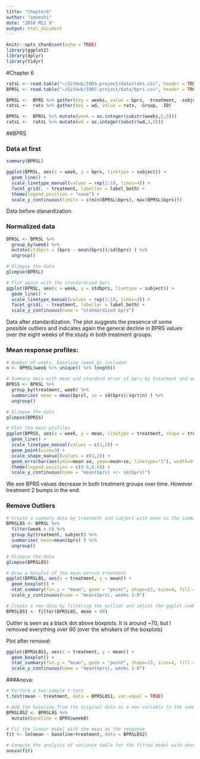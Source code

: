 ```yaml
---
title: "Chapter6"
author: "smooshi"
date: "2018 M12 9"
output: html_document
---
```


```r
knitr::opts_chunk$set(echo = TRUE)
library(ggplot2)
library(dplyr)
library(tidyr)
```

#Chapter 6

```r
ratsL <- read.table("~/GitHub/IODS-project/data/rats.csv", header = TRUE, row.names= 1, sep = ",")
BPRSL <- read.table("~/GitHub/IODS-project/data/bprs.csv", header = TRUE, row.names= 1, sep = ",")

BPRSL <-  BPRS %>% gather(key = weeks, value = bprs, -treatment, -subject)
ratsL <-  rats %>% gather(key = wd, value = rats, -Group, -ID)

BPRSL <-  BPRSL %>% mutate(week = as.integer(substr(weeks,5,5)))
ratsL <-  ratsL %>% mutate(wd = as.integer(substr(wd,3,5)))

```

##BPRS

### Data at first
```r
summary(BPRSL)

ggplot(BPRSL, aes(x = week, y = bprs, linetype = subject)) +
  geom_line() +
  scale_linetype_manual(values = rep(1:10, times=4)) +
  facet_grid(. ~ treatment, labeller = label_both) +
  theme(legend.position = "none") + 
  scale_y_continuous(limits = c(min(BPRSL$bprs), max(BPRSL$bprs)))
```


Data before stanardization.

### Normalized data 
```r
BPRSL <- BPRSL %>%
  group_by(week) %>%
  mutate(stdbprs = (bprs - mean(bprs))/sd(bprs) ) %>%
  ungroup()

# Glimpse the data
glimpse(BPRSL)

# Plot again with the standardised bprs
ggplot(BPRSL, aes(x = week, y = stdbprs, linetype = subject)) +
  geom_line() +
  scale_linetype_manual(values = rep(1:10, times=4)) +
  facet_grid(. ~ treatment, labeller = label_both) +
  scale_y_continuous(name = "standardized bprs")
```

Data after standardization. The plot suggests the presence of some possible outliers and indicates again the general decline in BPRS values over the eight weeks of the study in both treatment groups.

### Mean response profiles:
```r
# Number of weeks, baseline (week 0) included
n <- BPRSL$week %>% unique() %>% length()

# Summary data with mean and standard error of bprs by treatment and week 
BPRSS <- BPRSL %>%
  group_by(treatment, week) %>%
  summarise( mean = mean(bprs), se = sd(bprs)/sqrt(n) ) %>%
  ungroup()

# Glimpse the data
glimpse(BPRSS)

# Plot the mean profiles
ggplot(BPRSS, aes(x = week, y = mean, linetype = treatment, shape = treatment)) +
  geom_line() +
  scale_linetype_manual(values = c(1,2)) +
  geom_point(size=3) +
  scale_shape_manual(values = c(1,2)) +
  geom_errorbar(aes(ymin=mean-se, ymax=mean+se, linetype="1"), width=0.3) +
  theme(legend.position = c(0.8,0.8)) +
  scale_y_continuous(name = "mean(bprs) +/- se(bprs)")
```

We see BPRS values decrease in both treatment groups over time. However treatment 2 bumps in the end.

### Remove Outliers

```r
# Create a summary data by treatment and subject with mean as the summary variable (ignoring baseline week 0).
BPRSL8S <- BPRSL %>%
  filter(week > 0) %>%
  group_by(treatment, subject) %>%
  summarise( mean=mean(bprs) ) %>%
  ungroup()

# Glimpse the data
glimpse(BPRSL8S)

# Draw a boxplot of the mean versus treatment
ggplot(BPRSL8S, aes(x = treatment, y = mean)) +
  geom_boxplot() +
  stat_summary(fun.y = "mean", geom = "point", shape=23, size=4, fill = "white") +
  scale_y_continuous(name = "mean(bprs), weeks 1-8")

# Create a new data by filtering the outlier and adjust the ggplot code the draw the plot again with the new data
BPRSL8S1 <- filter(BPRSL8S, mean < 60)
```

Outlier is seen as a black dot above boxplots. It is around ~70, but I removed everything over 60 (over the whiskers of the boxplots)

Plot after removal:

```r
ggplot(BPRSL8S1, aes(x = treatment, y = mean)) +
  geom_boxplot() +
  stat_summary(fun.y = "mean", geom = "point", shape=23, size=4, fill = "white") +
  scale_y_continuous(name = "mean(bprs), weeks 1-8")
```

###Anova:

```r
# Perform a two-sample t-test
t.test(mean ~ treatment, data = BPRSL8S1, var.equal = TRUE)

# Add the baseline from the original data as a new variable to the summary data
BPRSL8S2 <- BPRSL8S %>%
  mutate(baseline = BPRS$week0)

# Fit the linear model with the mean as the response 
fit <- lm(mean ~ baseline+treatment, data = BPRSL8S2)

# Compute the analysis of variance table for the fitted model with anova()
anova(fit)
```